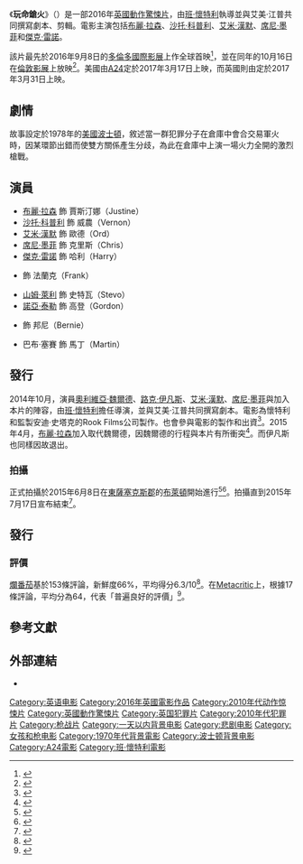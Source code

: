 {{noteTA
|G1=Show
|G2=Movie
}}
{{Infobox film
| name           = 玩命鎗火
| original_name  = {{lang|en|''Free Fire''}}
| image          = Free Fire Poster.jpg
| caption        = 電影海報
| director       = [[班·懷特利|班·懷特利]]
| producers      = 安迪·史塔克
| writers        = {{Plainlist|
* 艾美·江普
* 班·懷特利
}}
| starring       =  {{Plainlist|
* [[布麗·拉爾森|布麗·拉森]]
* [[沙托·科普利|沙托·科普利]]
* [[艾米·漢默|艾米·漢默]]
* [[席尼·墨菲|席尼·墨菲]]
* [[傑克·雷諾|傑克·雷諾]]
}}
| music          = {{Plainlist|
* {{le|班·索爾茲伯里|Ben Salisbury}}
* {{le|傑夫·巴羅|Geoff Barrow}}
}}
| cinematography = 勞利·羅斯
| editing        = {{Plainlist|
* 艾美·江普
* 班·懷特利
}}
| studio         = {{Plainlist|
* {{le|Film4 Productions|Film4 Productions}}
* [[英國電影協會|BFI]]
* Rook Films
* Protagonist Pictures
}}
| distributor    = {{le|英國通道影業|StudioCanal UK}}{{small|（英國）}}<br>[[A24_(公司)|A24]]{{small|（美國）}}
| released       = {{film date|2016|9|8|[[2016年多倫多國際影展|TIFF]]|2016|10|16|[[倫敦影展|BFI]]|2017|3|31|英國}}
| runtime        = 90分鐘<ref>{{cite web|url=http://www.tiff.net/films/free-fire/|title=Free Fire|website=[[Toronto_International_Film_Festival|Toronto International Film Festival]]|accessdate=2016-08-29|archive-date=2016-09-01|archive-url=https://web.archive.org/web/20160901205243/http://www.tiff.net/films/free-fire/|dead-url=yes}}</ref>
| country        = 英國
| language       = 英語
| budget         = 700萬美元
| gross          = 380萬美元
| preceded_by    = 
| followed_by    =
| cn_name        = 走火交易
| hk_name        = 
| tw_name        = 玩命鎗火
}}
《'''玩命鎗火'''》（{{lang-en|''Free Fire''}}）是一部2016年[[英國|英國]][[動作片|動作]][[驚悚片|驚悚片]]，由[[班·懷特利|班·懷特利]]執導並與艾美·江普共同撰寫劇本、剪輯。電影主演包括[[布麗·拉爾森|布麗·拉森]]、[[沙托·科普利|沙托·科普利]]、[[艾米·漢默|艾米·漢默]]、[[席尼·墨菲|席尼·墨菲]]和[[傑克·雷諾|傑克·雷諾]]。

該片最先於2016年9月8日的[[2016年多倫多國際影展|多倫多國際影展]]上作全球首映<ref>{{cite web|url=http://www.thewrap.com/toronto-film-festival-adds-movies-by-leonardo-dicaprio-werner-herzog-marlon-brando/|title=Toronto Film Festival Adds Movies by Leonardo DiCaprio, Werner Herzog, Marlon Brando|website=[[The_Wrap|The Wrap]]|first=Steve|last=Pond|date=2016-09-09|accessdate=2016-08-09|archive-date=2016-08-12|archive-url=https://web.archive.org/web/20160812205009/http://www.thewrap.com/toronto-film-festival-adds-movies-by-leonardo-dicaprio-werner-herzog-marlon-brando/|dead-url=no}}</ref>，並在同年的10月16日在[[倫敦影展|倫敦影展]]上放映<ref>{{cite web|url=http://deadline.com/2016/08/free-fire-london-film-festival-closing-night-ben-wheatley-martin-scorsese-brie-larson-cillian-murphy-1201796325/|title=Ben Wheatley’s ‘Free Fire’ To Close London Film Fest; Martin Scorsese Exec Produces|website=[[Deadline.com|Deadline.com]]|first=Nancy|last=Tartaglione|date=2016-08-01|accessdate=2016-08-01|archive-date=2016-08-02|archive-url=https://web.archive.org/web/20160802180349/http://deadline.com/2016/08/free-fire-london-film-festival-closing-night-ben-wheatley-martin-scorsese-brie-larson-cillian-murphy-1201796325/|dead-url=no}}</ref>。美國由[[A24_(公司)|A24]]定於2017年3月17日上映，而英國則由{{le|英國通道影業|StudioCanal UK}}定於2017年3月31日上映。

== 劇情 ==
故事設定於1978年的[[美國|美國]][[波士頓|波士頓]]，敘述當一群犯罪分子在倉庫中會合交易軍火時，因某環節出錯而使雙方關係產生分歧，為此在倉庫中上演一場火力全開的激烈槍戰。

== 演員 ==
* [[布麗·拉爾森|布麗·拉森]] 飾 賈斯汀娜（Justine）
* [[沙托·科普利|沙托·科普利]] 飾 威農（Vernon）
* [[艾米·漢默|艾米·漢默]] 飾 歐德（Ord）
* [[席尼·墨菲|席尼·墨菲]] 飾 克里斯（Chris）
* [[傑克·雷諾|傑克·雷諾]] 飾 哈利（Harry）
* {{le|麥克·史麥利|Michael Smiley}} 飾 法蘭克（Frank）
* [[山姆·萊利|山姆·萊利]] 飾 史特瓦（Stevo）
* [[諾亞·泰勒|諾亞·泰勒]] 飾 高登（Gordon）
* {{le|安佐·席倫提|Enzo Cilenti}} 飾 邦尼（Bernie）
* 巴布·塞賽 飾 馬丁（Martin）

== 發行 ==
2014年10月，演員[[奧利維亞·魏爾德|奧利維亞·魏爾德]]、[[路克·伊凡斯|路克·伊凡斯]]、[[艾米·漢默|艾米·漢默]]、[[席尼·墨菲|席尼·墨菲]]與{{le|麥克·史麥利|Michael Smiley}}加入本片的陣容，由[[班·懷特利|班·懷特利]]擔任導演，並與艾美·江普共同撰寫劇本。電影為懷特利和監製安迪·史塔克的Rook Films公司製作。{{le|Film4 Productions|Film4 Productions}}也會參與電影的製作和出資<ref>{{cite web|url=http://variety.com/2014/film/news/luke-evans-to-star-in-ben-wheatleys-free-fire-1201338287/|title=Luke Evans to Star in Ben Wheatley’s ‘Free Fire’|website=[[綜藝_(雜誌)|Variety]]|first=Leo|last=Barraclough|date=2014-10-24|accessdate=2016-08-01|archive-date=2016-06-10|archive-url=https://web.archive.org/web/20160610133005/http://variety.com/2014/film/news/luke-evans-to-star-in-ben-wheatleys-free-fire-1201338287/|dead-url=no}}</ref>。2015年4月，[[布麗·拉爾森|布麗·拉森]]加入取代魏爾德，因魏爾德的行程與本片有所衝突<ref>{{cite web|url=http://variety.com/2015/film/news/brie-larson-free-fire-cast-olivia-wilde-ben-wheatley-1201468099/|title=Brie Larson Joins Cast of Ben Wheatley’s ‘Free Fire’ (EXCLUSIVE)|website=[[Variety_(magazine)|Variety]]|first=Justin|last=Kroll|date=2015-04-07|accessdate=2016-08-01|archive-date=2016-08-18|archive-url=https://web.archive.org/web/20160818060025/http://variety.com/2015/film/news/brie-larson-free-fire-cast-olivia-wilde-ben-wheatley-1201468099/|dead-url=no}}</ref>。而伊凡斯也同樣因故退出。

=== 拍攝 ===
正式拍攝於2015年6月8日在[[東薩塞克斯郡|東薩塞克斯郡]]的[[布萊頓|布萊頓]]開始進行<ref>{{cite news|last1=Jagernauth|first1=Kevin|title=Ben Wheatley's 'Free Fire' Starts Filming, Full Cast Confirmed|url=http://blogs.indiewire.com/theplaylist/ben-wheatleys-free-fire-starts-filming-full-cast-confirmed-20150609|accessdate=2015-06-13|work=indiewire.com|date=2015-06-09|archive-date=2015-06-09|archive-url=https://web.archive.org/web/20150609213844/http://blogs.indiewire.com/theplaylist/ben-wheatleys-free-fire-starts-filming-full-cast-confirmed-20150609|dead-url=no}}</ref><ref>{{cite news|last1=Jaafar|first1=Ali|title=Ben Wheatley’s ‘Free Fire’ Rounds Out Cast: Jack Reynor, Sam Riley And Noah Taylor All On Board|url=http://deadline.com/2015/06/ben-wheatley-free-fire-jack-reynor-sam-riley-noah-taylor-martin-scorsese-armie-hammer-cillian-murphy-1201439919/|accessdate=2015-06-13|work=deadline.com|date=2015-06-09|archive-date=2015-06-13|archive-url=https://web.archive.org/web/20150613171458/http://deadline.com/2015/06/ben-wheatley-free-fire-jack-reynor-sam-riley-noah-taylor-martin-scorsese-armie-hammer-cillian-murphy-1201439919/|dead-url=no}}</ref>。拍攝直到2015年7月17日宣布結束<ref>{{cite web|url=http://www.ssninsider.com/on-the-set-for-72015-daniel-radcliffe-starts-shooting-swiss-army-men-meryl-streep-finishes-florence-foster-jenkins/|title=On the Set for 7/20/15: Daniel Radcliffe Starts Shooting ‘Swiss Army Men’, Meryl Streep Finishes ‘Florence Foster Jenkins’|website=SSN Insider|date=2015-07-20|accessdate=2016-08-07|archive-date=2015-07-23|archive-url=https://web.archive.org/web/20150723005058/http://www.ssninsider.com/on-the-set-for-72015-daniel-radcliffe-starts-shooting-swiss-army-men-meryl-streep-finishes-florence-foster-jenkins/|dead-url=yes}}</ref>。

== 發行 ==
=== 評價 ===
[[爛番茄|爛番茄]]基於153條評論，新鮮度66%，平均得分6.3/10<ref>{{cite web |url=https://www.rottentomatoes.com/m/free_fire |title=Free Fire (2016) |website=[[Rotten_Tomatoes|Rotten Tomatoes]] |accessdate=2017-03-12 |archive-date=2017-03-29 |archive-url=https://web.archive.org/web/20170329181143/https://www.rottentomatoes.com/m/free_fire/ |dead-url=no }}</ref>。在[[Metacritic|Metacritic]]上，根據17條評論，平均分為64，代表「普遍良好的評價」<ref>{{cite web |url=http://www.metacritic.com/movie/free-fire |title=Free Fire Reviews |website=[[Metacritic|Metacritic]] |accessdate=2016-11-14 |archive-date=2016-10-16 |archive-url=https://web.archive.org/web/20161016014740/http://www.metacritic.com/movie/free-fire |dead-url=no }}</ref>。

== 參考文獻 ==
{{Reflist|30em}}

== 外部連結 ==
* {{IMDb title|4158096}}

{{班·懷特利}}
{{DEFAULTSORT:Free Fire}}
[[Category:英语电影|Category:英语电影]]
[[Category:2016年英國電影作品|Category:2016年英國電影作品]]
[[Category:2010年代动作惊悚片|Category:2010年代动作惊悚片]]
[[Category:英國動作驚悚片|Category:英國動作驚悚片]]
[[Category:英国犯罪片|Category:英国犯罪片]]
[[Category:2010年代犯罪片|Category:2010年代犯罪片]]
[[Category:枪战片|Category:枪战片]]
[[Category:一天以内背景电影|Category:一天以内背景电影]]
[[Category:悲剧电影|Category:悲剧电影]]
[[Category:女孩和枪电影|Category:女孩和枪电影]]
[[Category:1970年代背景電影|Category:1970年代背景電影]]
[[Category:波士顿背景电影|Category:波士顿背景电影]]
[[Category:A24電影|Category:A24電影]]
[[Category:班·懷特利電影|Category:班·懷特利電影]]